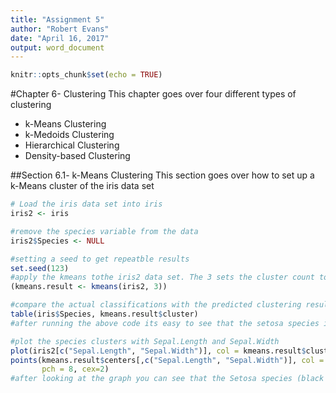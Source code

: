 ---
title: "Assignment 5"
author: "Robert Evans"
date: "April 16, 2017"
output: word_document
---

```{r setup, include=FALSE}
knitr::opts_chunk$set(echo = TRUE)
```

#Chapter 6- Clustering
This chapter goes over four different types of clustering

* k-Means Clustering
* k-Medoids Clustering
* Hierarchical Clustering
* Density-based Clustering

##Section 6.1- k-Means Clustering
This section goes over how to set up a k-Means cluster of the iris data set
```{r}
# Load the iris data set into iris
iris2 <- iris

#remove the species variable from the data
iris2$Species <- NULL

#setting a seed to get repeatble results
set.seed(123)
#apply the kmeans tothe iris2 data set. The 3 sets the cluster count to 3
(kmeans.result <- kmeans(iris2, 3))

#compare the actual classifications with the predicted clustering result using a confusion matrix
table(iris$Species, kmeans.result$cluster)
#after running the above code its easy to see that the setosa species is easy to separate from the other species.

#plot the species clusters with Sepal.Length and Sepal.Width
plot(iris2[c("Sepal.Length", "Sepal.Width")], col = kmeans.result$cluster)
points(kmeans.result$centers[,c("Sepal.Length", "Sepal.Width")], col = 1:3,
       pch = 8, cex=2)
#after looking at the graph you can see that the Setosa species (black points) are easily separated while the versicolor and virginica species have some overlap

```

